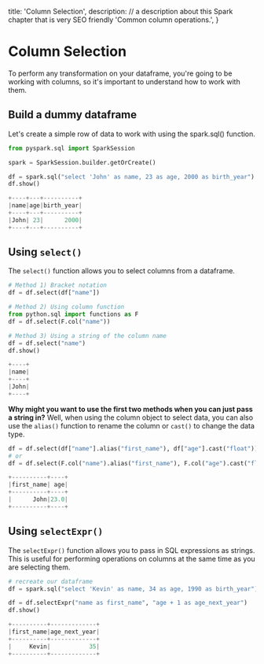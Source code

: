   title: 'Column Selection',
  description:
    // a description about this Spark chapter that is very SEO friendly
    'Common column operations.',
}

# Column Selection

To perform any transformation on your dataframe, you're going to be working with columns, so it's important to understand how to work with them.

## Build a dummy dataframe

Let's create a simple row of data to work with using the spark.sql() function.

```python
from pyspark.sql import SparkSession

spark = SparkSession.builder.getOrCreate()

df = spark.sql("select 'John' as name, 23 as age, 2000 as birth_year")
df.show()
```

```python {{title: "Output"}}
+----+---+----------+
|name|age|birth_year|
+----+---+----------+
|John| 23|      2000|
+----+---+----------+
```

## Using `select()`

The `select()` function allows you to select columns from a dataframe.

```python
# Method 1) Bracket notation
df = df.select(df["name"])

# Method 2) Using column function
from python.sql import functions as F
df = df.select(F.col("name"))

# Method 3) Using a string of the column name
df = df.select("name")
df.show()
```

```python {{title: "Output"}}
+----+
|name|
+----+
|John|
+----+
```

**Why might you want to use the first two methods when you can just pass a string in?** Well, when using the column object to select data, you can also use the `alias()` function to rename the column or `cast()` to change the data type.

```python
df = df.select(df["name"].alias("first_name"), df["age"].cast("float"))
# or
df = df.select(F.col("name").alias("first_name"), F.col("age").cast("float"))
```

```python {{title: "Output"}}
+----------+----+
|first_name| age|
+----------+----+
|      John|23.0|
+----------+----+
```

## Using `selectExpr()`

The `selectExpr()` function allows you to pass in SQL expressions as strings. This is useful for performing operations on columns at the same time as you are selecting them.

```python
# recreate our dataframe
df = spark.sql("select 'Kevin' as name, 34 as age, 1990 as birth_year")

df = df.selectExpr("name as first_name", "age + 1 as age_next_year")
df.show()
```

```python {{title: "Output"}}
+----------+-------------+
|first_name|age_next_year|
+----------+-------------+
|     Kevin|           35|
+----------+-------------+
```
